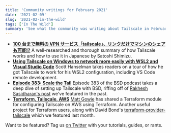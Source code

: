 ```yaml
---
title: 'Community writings for February 2021'
date: '2021-02-09'
slug: '2021-02-in-the-wild'
tags: ['In The Wild']
summary: 'See what the community was writing about Tailscale in February 2021'
---
```


<NewsletterRepublishing />

- [**100 台まで無料の VPN サービス「tailscale」、リンクだけでマシンのシェアも可能!?**](https://internet.watch.impress.co.jp/docs/column/shimizu/1303751.html)
  A well-researched and thorough summary of how Tailscale works and how to use it in Japanese by Satoshi Shimizu.
- [**Using Tailscale on Windows to network more easily with WSL2 and Visual Studio Code**](https://www.hanselman.com/blog/using-tailscale-on-windows-to-network-more-easily-with-wsl2-and-visual-studio-code)
  Scott Hanselman takes readers on a tour of how he got Tailscale to work for his WSL2 configuration, including VS Code remote development.
- [**Episode 383: Scale the Tail**](https://www.bsdnow.tv/383)
  Episode 383 of the BSD podcast takes a deep dive of setting up Tailscale with BSD, riffing off of [Rakhesh Sasidharan's post](https://rakhesh.com/linux-bsd/tailscale-on-openbsd/) we've featured in the past.
- [**Terraform, Tailscale, AWS**](https://github.com/Gowiem/terraform-aws-tailscale)
  [Matt Gowie](https://twitter.com/Gowiem) has shared a Terraform module for configuring Tailscale on AWS using Terraform. Another useful project for Terraform users, along with David Bond's [terraform-provider-tailscale](https://github.com/davidsbond/terraform-provider-tailscale) which we featured last month.

Want to be featured? Tag us [on Twitter](https://twitter.com/tailscale) with your tutorials, guides, or rants.
